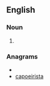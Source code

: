 ==English==

===Noun===
{{en-noun}}

# {{alternative spelling of|[[capoeirista]]}}

===Anagrams===
* {{alphagram|aaceiioprst}}
* [[capoeirista#English|capoeirista]]